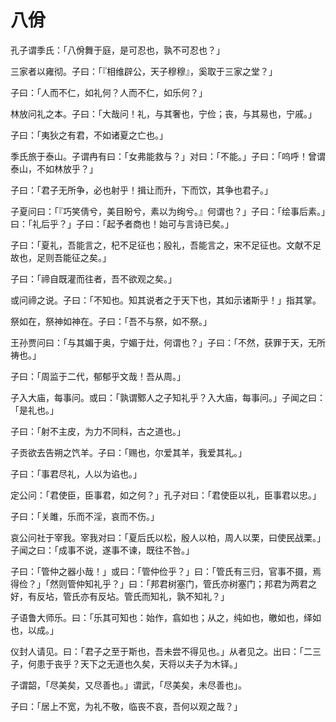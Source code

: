 # 八佾

孔子谓季氏：「八佾舞于庭，是可忍也，孰不可忍也？」

三家者以雍彻。子曰：「『相维辟公，天子穆穆』，奚取于三家之堂？」

子曰：「人而不仁，如礼何？人而不仁，如乐何？」

林放问礼之本。子曰：「大哉问！礼，与其奢也，宁俭；丧，与其易也，宁戚。」

子曰：「夷狄之有君，不如诸夏之亡也。」

季氏旅于泰山。子谓冉有曰：「女弗能救与？」对曰：「不能。」子曰：「呜呼！曾谓泰山，不如林放乎？」

子曰：「君子无所争，必也射乎！揖让而升，下而饮，其争也君子。」

子夏问曰：「『巧笑倩兮，美目盼兮，素以为绚兮。』何谓也？」子曰：「绘事后素。」曰：「礼后乎？」子曰：「起予者商也！始可与言诗已矣。」

子曰：「夏礼，吾能言之，杞不足征也；殷礼，吾能言之，宋不足征也。文献不足故也，足则吾能征之矣。」

子曰：「禘自既灌而往者，吾不欲观之矣。」

或问禘之说。子曰：「不知也。知其说者之于天下也，其如示诸斯乎！」指其掌。

祭如在，祭神如神在。子曰：「吾不与祭，如不祭。」

王孙贾问曰：「与其媚于奥，宁媚于灶，何谓也？」子曰：「不然，获罪于天，无所祷也。」

子曰：「周监于二代，郁郁乎文哉！吾从周。」

子入大庙，每事问。或曰：「孰谓鄹人之子知礼乎？入大庙，每事问。」子闻之曰：「是礼也。」

子曰：「射不主皮，为力不同科，古之道也。」

子贡欲去告朔之饩羊。子曰：「赐也，尔爱其羊，我爱其礼。」

子曰：「事君尽礼，人以为谄也。」

定公问：「君使臣，臣事君，如之何？」孔子对曰：「君使臣以礼，臣事君以忠。」

子曰：「关雎，乐而不淫，哀而不伤。」

哀公问社于宰我。宰我对曰：「夏后氏以松，殷人以柏，周人以栗，曰使民战栗。」子闻之曰：「成事不说，遂事不谏，既往不咎。」

子曰：「管仲之器小哉！」或曰：「管仲俭乎？」曰：「管氏有三归，官事不摄，焉得俭？」「然则管仲知礼乎？」曰：「邦君树塞门，管氏亦树塞门；邦君为两君之好，有反坫，管氏亦有反坫。管氏而知礼，孰不知礼？」

子语鲁大师乐。曰：「乐其可知也：始作，翕如也；从之，纯如也，皦如也，绎如也，以成。」

仪封人请见。曰：「君子之至于斯也，吾未尝不得见也。」从者见之。出曰：「二三子，何患于丧乎？天下之无道也久矣，天将以夫子为木铎。」

子谓韶，「尽美矣，又尽善也。」谓武，「尽美矣，未尽善也」。

子曰：「居上不宽，为礼不敬，临丧不哀，吾何以观之哉？」